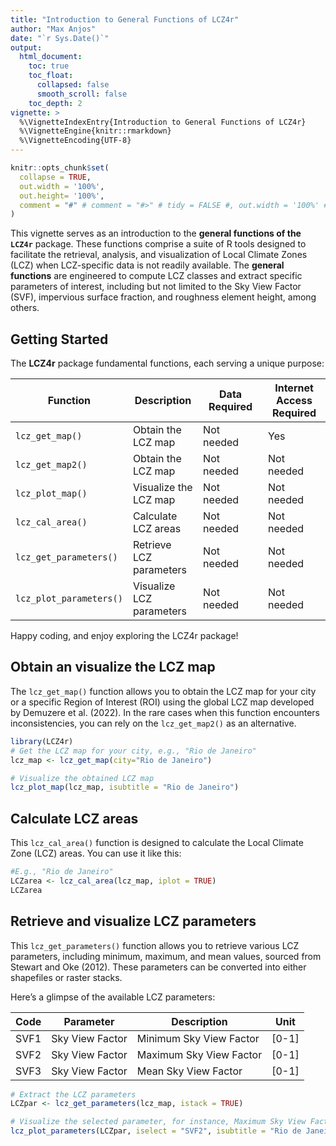 ```yaml
---
title: "Introduction to General Functions of LCZ4r"
author: "Max Anjos"
date: "`r Sys.Date()`"
output:
  html_document:
    toc: true
    toc_float:
      collapsed: false
      smooth_scroll: false
    toc_depth: 2
vignette: >
  %\VignetteIndexEntry{Introduction to General Functions of LCZ4r}
  %\VignetteEngine{knitr::rmarkdown}
  %\VignetteEncoding{UTF-8}
---
```


```r
knitr::opts_chunk$set(
  collapse = TRUE,
  out.width = '100%',
  out.height= '100%',
  comment = "#" # comment = "#>" # tidy = FALSE #, out.width = '100%' #,  cache = FALSE
)
```

This vignette serves as an introduction to the **general functions of the `LCZ4r`** package. These functions comprise a suite of R tools designed to facilitate the retrieval, analysis, and visualization of Local Climate Zones (LCZ) when LCZ-specific data is not readily available. The **general functions** are engineered to compute LCZ classes and extract specific parameters of interest, including but not limited to the Sky View Factor (SVF), impervious surface fraction, and roughness element height, among others.

## Getting Started

The **LCZ4r** package fundamental functions, each serving a unique purpose:

| Function                | Description              | Data Required | Internet Access Required |
|------------------|------------------|-------------------|------------------|
| `lcz_get_map()`         | Obtain the LCZ map       | Not needed    | Yes                      |
| `lcz_get_map2()`        | Obtain the LCZ map       | Not needed    | Not needed               |
| `lcz_plot_map()`        | Visualize the LCZ map    | Not needed    | Not needed               |
| `lcz_cal_area()`        | Calculate LCZ areas      | Not needed    | Not needed               |
| `lcz_get_parameters()`  | Retrieve LCZ parameters  | Not needed    | Not needed               |
| `lcz_plot_parameters()` | Visualize LCZ parameters | Not needed    | Not needed               |

Happy coding, and enjoy exploring the LCZ4r package!

## Obtain an visualize the LCZ map

The `lcz_get_map()` function allows you to obtain the LCZ map for your city or a specific Region of Interest (ROI) using the global LCZ map developed by Demuzere et al. (2022). In the rare cases when this function encounters inconsistencies, you can rely on the `lcz_get_map2()` as an alternative.

```r

library(LCZ4r)
# Get the LCZ map for your city, e.g., "Rio de Janeiro"
lcz_map <- lcz_get_map(city="Rio de Janeiro")

# Visualize the obtained LCZ map
lcz_plot_map(lcz_map, isubtitle = "Rio de Janeiro")

```

## Calculate LCZ areas

This `lcz_cal_area()` function is designed to calculate the Local Climate Zone (LCZ) areas. You can use it like this:

```r

#E.g., "Rio de Janeiro"
LCZarea <- lcz_cal_area(lcz_map, iplot = TRUE)
LCZarea
```

## Retrieve and visualize LCZ parameters

This `lcz_get_parameters()` function allows you to retrieve various LCZ parameters, including minimum, maximum, and mean values, sourced from Stewart and Oke (2012). These parameters can be converted into either shapefiles or raster stacks.

Here's a glimpse of the available LCZ parameters:

| Code | Parameter       | Description             | Unit  |
|------|-----------------|-------------------------|-------|
| SVF1 | Sky View Factor | Minimum Sky View Factor | [0-1] |
| SVF2 | Sky View Factor | Maximum Sky View Factor | [0-1] |
| SVF3 | Sky View Factor | Mean Sky View Factor    | [0-1] |

```r

# Extract the LCZ parameters
LCZpar <- lcz_get_parameters(lcz_map, istack = TRUE)

# Visualize the selected parameter, for instance, Maximum Sky View Factor
lcz_plot_parameters(LCZpar, iselect = "SVF2", isubtitle = "Rio de Janeiro")

```
